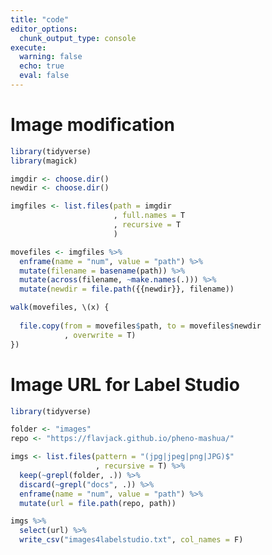 ```yaml
---
title: "code"
editor_options: 
  chunk_output_type: console
execute: 
  warning: false
  echo: true
  eval: false
---
```


# Image modification

```r
library(tidyverse)
library(magick)

imgdir <- choose.dir() 
newdir <- choose.dir() 

imgfiles <- list.files(path = imgdir
                       , full.names = T
                       , recursive = T
                       )

movefiles <- imgfiles %>% 
  enframe(name = "num", value = "path") %>% 
  mutate(filename = basename(path)) %>% 
  mutate(across(filename, ~make.names(.))) %>% 
  mutate(newdir = file.path({{newdir}}, filename)) 

walk(movefiles, \(x) {
  
  file.copy(from = movefiles$path, to = movefiles$newdir
            , overwrite = T)
})
```

# Image URL for Label Studio

```r
library(tidyverse)

folder <- "images"
repo <- "https://flavjack.github.io/pheno-mashua/"

imgs <- list.files(pattern = "(jpg|jpeg|png|JPG)$"
                   , recursive = T) %>% 
  keep(~grepl(folder, .)) %>% 
  discard(~grepl("docs", .)) %>%
  enframe(name = "num", value = "path") %>% 
  mutate(url = file.path(repo, path))

imgs %>% 
  select(url) %>% 
  write_csv("images4labelstudio.txt", col_names = F)
```
